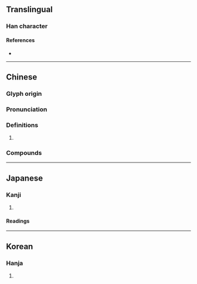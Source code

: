 {{character info}}

==Translingual==

===Han character===
{{Han char|rn=32|rad=土|as=08|sn=11|four=40147|canj=GYRD|ids=⿰土享}}

====References====
* {{Han ref|kx=0231.160|dkj=05200|dj=0468.080|hdz=10456.060|uh=57FB|ud=22523|bh=D4AD|bd=54445}}

----

==Chinese==
{{zh-forms}}

===Glyph origin===
{{Han etym}}

===Pronunciation===
{{zh-pron
|m=zhǔn
|c=zeon2
|mc=y
|oc=y
|cat=}}

===Definitions===
{{zh-hanzi}}

# {{rfdef|zh|sort=土08}}

===Compounds===
{{zh-der|埻端}}

----

==Japanese==

===Kanji===
{{ja-kanji|grade=|rs=土08}}

# {{rfdef|ja|sort=土08}}

====Readings====
{{ja-readings|on=[[しゅん]] (shun), [[た]] (ta), [[だ]] (da), [[たい]] (tai), [[て]] (te), [[こう]] (kō), [[じゅく]] (juku)|kun=[[まと]] (mato), [[のり]] (nori), [[あずち]] (azuchi)}}

----

==Korean==

===Hanja===
{{ko-hanja|hangeul=준|rv=jun|mr=chun}}

# {{rfdef|ko|sort=土08}}